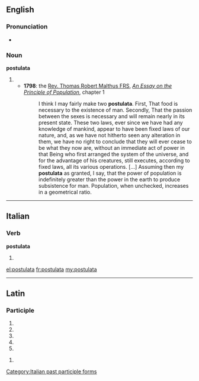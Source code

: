 ==English==

===Pronunciation===
* {{a|RP}} {{IPA|/pɒstjʊˈleɪtə/|/pɒstjʊˈlɑːtə/}}

===Noun===
'''postulata''' {{p}}

# {{plural of|postulatum}}
#* '''1798''': the [[w:Thomas Robert Malthus|Rev. Thomas Robert Malthus FRS]], ''[[w:An Essay on the Principle of Population|An Essay on the Principle of Population]]'', chapter 1
#*: I think I may fairly make two '''postulata'''. First, That food is necessary to the existence of man. Secondly, That the passion between the sexes is necessary and will remain nearly in its present state. These two laws, ever since we have had any knowledge of mankind, appear to have been fixed laws of our nature, and, as we have not hitherto seen any alteration in them, we have no right to conclude that they will ever cease to be what they now are, without an immediate act of power in that Being who first arranged the system of the universe, and for the advantage of his creatures, still executes, according to fixed laws, all its various operations. […] Assuming then my '''postulata''' as granted, I say, that the power of population is indefinitely greater than the power in the earth to produce subsistence for man. Population, when unchecked, increases in a geometrical ratio.

----

==Italian==

===Verb===
'''postulata'''

# {{feminine of|postulato}}

[[Category:Italian past participle forms]]

[[el:postulata]]
[[fr:postulata]]
[[my:postulata]]

----
==Latin==

===Participle===
{{la-part-form|postulāta}}

# {{inflection of|postulatus|postulātus|nom|f|s|lang=la}}
# {{inflection of|postulatus|postulātus|nom|n|p|lang=la}}
# {{inflection of|postulatus|postulātus|acc|n|p|lang=la}}
# {{inflection of|postulatus|postulātus|voc|f|s|lang=la}}
# {{inflection of|postulatus|postulātus|voc|n|p|lang=la}}

{{la-part-form|postulātā}}

# {{inflection of|postulatus|postulātus|abl|f|s|lang=la}}
{{count page|[[Wiktionary:Page count]]}}
{{rfc-auto}}